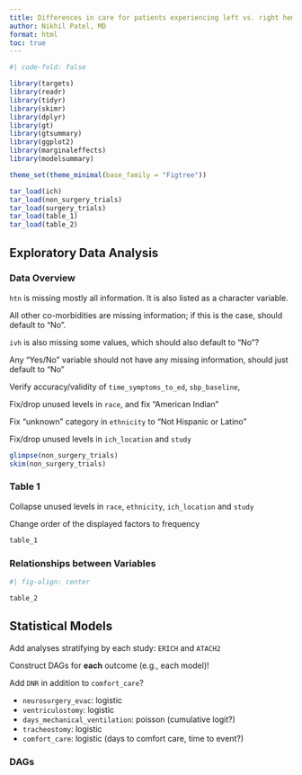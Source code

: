 ```yaml
---
title: Differences in care for patients experiencing left vs. right hemisphere ICH
author: Nikhil Patel, MD
format: html
toc: true
---
```



```r
#| code-fold: false

library(targets)
library(readr)
library(tidyr)
library(skimr)
library(dplyr)
library(gt)
library(gtsummary)
library(ggplot2)
library(marginaleffects)
library(modelsummary)

theme_set(theme_minimal(base_family = "Figtree"))

tar_load(ich)
tar_load(non_surgery_trials)
tar_load(surgery_trials)
tar_load(table_1)
tar_load(table_2)

```

## Exploratory Data Analysis

### Data Overview

::: {.callout-warning title="Issues to Address"}
`htn` is missing mostly all information. It is also listed as a character variable.

All other co-morbidities are missing information; if this is the case, should default to "No".

`ivh` is also missing some values, which should also default to "No"?

Any "Yes/No" variable should not have any missing information, should just default to "No"

Verify accuracy/validity of `time_symptoms_to_ed`, `sbp_baseline`, 

Fix/drop unused levels in `race`, and fix "American Indian"

Fix "unknown" category in `ethnicity` to "Not Hispanic or Latino"

Fix/drop unused levels in `ich_location` and `study`
:::

```r

glimpse(non_surgery_trials)
skim(non_surgery_trials)

```


### Table 1

::: {.callout-warning title="Issues to Address"}

Collapse unused levels in `race`, `ethnicity`, `ich_location` and `study`

Change order of the displayed factors to frequency 

:::


```r

table_1

```

### Relationships between Variables



```r
#| fig-align: center

table_2

```

## Statistical Models

::: {.callout-important title="Other Considerations"}

Add analyses stratifying by each study: `ERICH` and `ATACH2`

Construct DAGs for **each** outcome (e.g., each model)!

Add `DNR` in addition to `comfort_care`?

:::

* `neurosurgery_evac`: logistic
* `ventriculostomy`: logistic
* `days_mechanical_ventilation`: poisson (cumulative logit?)
* `tracheostomy`: logistic
* `comfort_care`: logistic (days to comfort care, time to event?)

### DAGs

